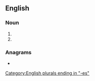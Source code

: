 ==English==

===Noun===
{{head|en|noun plural form}}

# {{plural of|biatch|lang=en}}
# {{used as an affectionate or disparaging form of address.lang=en}}

===Anagrams===
* {{anagrams|en|a=abcehist|Thebaics|ice baths|icebaths}}

[[Category:English plurals ending in "-es"]]